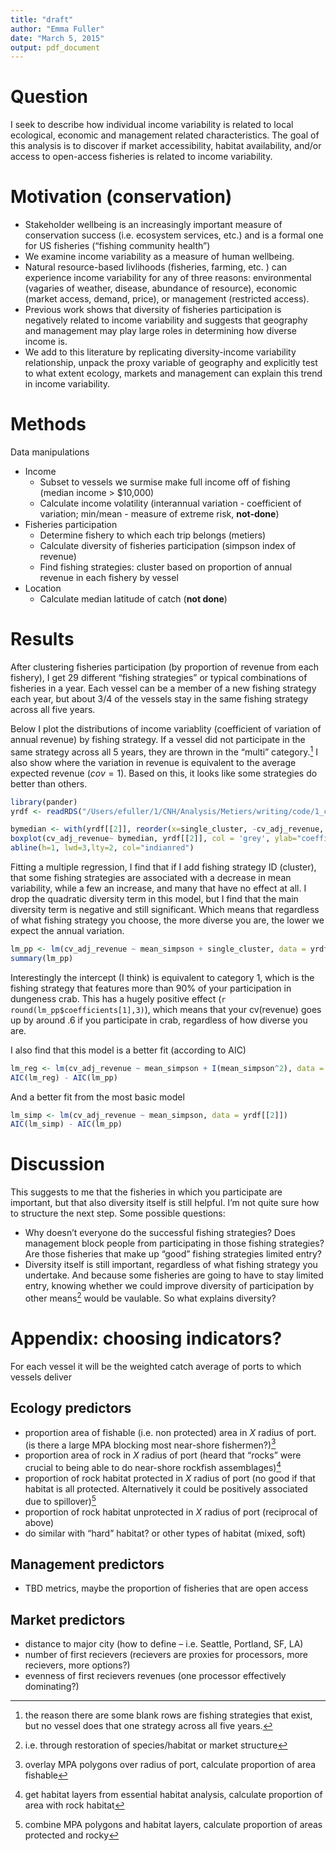 ```yaml
---
title: "draft"
author: "Emma Fuller"
date: "March 5, 2015"
output: pdf_document
---
```


# Question

I seek to describe how individual income variability is related to local ecological, economic and management related characteristics. The goal of this analysis is to discover if market accessibility, habitat availability, and/or access to open-access fisheries is related to income variability. 

# Motivation (conservation)

+ Stakeholder wellbeing is an increasingly important measure of conservation success (i.e. ecosystem services, etc.) and is a formal one for US fisheries ("fishing community health")
+ We examine income variability as a measure of human wellbeing. 
+ Natural resource-based livlihoods (fisheries, farming, etc.
) can experience income variability for any of three reasons: environmental (vagaries of weather, disease, abundance of resource), economic (market access, demand, price), or management (restricted access).
+ Previous work shows that diversity of fisheries participation is negatively related to income variability and suggests that geography and management may play large roles in determining how diverse income is. 
+ We add to this literature by replicating diversity-income variability relationship, unpack the proxy variable of geography and explicitly test to what extent ecology, markets and management can explain this trend in income variability. 

# Methods
Data manipulations

+ Income
    + Subset to vessels we surmise make full income off of fishing (median income > $10,000)
    + Calculate income volatility (interannual variation - coefficient of variation; min/mean - measure of extreme risk, **not-done**)
+ Fisheries participation
    + Determine fishery to which each trip belongs (metiers)
    + Calculate diversity of fisheries participation (simpson index of revenue)
    + Find fishing strategies: cluster based on proportion of annual revenue in each fishery by vessel
+ Location
    + Calculate median latitude of catch (**not done**)

# Results
After clustering fisheries participation (by proportion of revenue from each fishery), I get 29 different "fishing strategies" or typical combinations of fisheries in a year. Each vessel can be a member of a new fishing strategy each year, but about 3/4 of the vessels stay in the same fishing strategy across all five years. 

Below I plot the distributions of income variablity (coefficient of variation of annual revenue) by fishing strategy. If a vessel did not participate in the same strategy across all 5 years, they are thrown in the "multi" category.[^6] I also show where the variation in revenue is equivalent to the average expected revenue ($cov = 1$). Based on this, it looks like some strategies do better than others. 

[^6]: the reason there are some blank rows are fishing strategies that exist, but no vessel does that one strategy across all five years.  

```r
library(pander)
yrdf <- readRDS("/Users/efuller/1/CNH/Analysis/Metiers/writing/code/1_cleaningData/yrdf.RDS")

bymedian <- with(yrdf[[2]], reorder(x=single_cluster, -cv_adj_revenue, median))
boxplot(cv_adj_revenue~ bymedian, yrdf[[2]], col = 'grey', ylab="coefficient of variation (annual income)", xlab="fishing strategy")
abline(h=1, lwd=3,lty=2, col="indianred")
```

Fitting a multiple regression, I find that if I add fishing strategy ID (cluster), that some fishing strategies are associated with a decrease in mean variability, while a few an increase, and many that have no effect at all. I drop the quadratic diversity term in this model, but I find that the main diversity term is negative and still significant. Which means that regardless of what fishing strategy you choose, the more diverse you are, the lower we expect the annual variation.

```r
lm_pp <- lm(cv_adj_revenue ~ mean_simpson + single_cluster, data = yrdf[[2]])
summary(lm_pp)
```

Interestingly the intercept (I think) is equivalent to category 1, which is the fishing strategy that features more than 90% of your participation in dungeness crab. This has a hugely positive effect (`r round(lm_pp$coefficients[1],3)`), which means that your cv(revenue) goes up by around .6 if you participate in crab, regardless of how diverse you are. 

I also find that this model is a better fit (according to AIC)

```r
lm_reg <- lm(cv_adj_revenue ~ mean_simpson + I(mean_simpson^2), data = yrdf[[2]])
AIC(lm_reg) - AIC(lm_pp)
```

And a better fit from the most basic model
```r
lm_simp <- lm(cv_adj_revenue ~ mean_simpson, data = yrdf[[2]])
AIC(lm_simp) - AIC(lm_pp)
```

# Discussion
This suggests to me that the fisheries in which you participate are important, but that also diversity itself is still helpful. I'm not quite sure how to structure the next step. Some possible questions:

+ Why doesn't everyone do the successful fishing strategies? Does management block people from participating in those fishing strategies? Are those fisheries that make up "good" fishing strategies limited entry?
+ Diversity itself is still important, regardless of what fishing strategy you undertake. And because some fisheries are going to have to stay limited entry, knowing whether we could improve diversity of participation by other means[^7] would be vaulable. So what explains diversity?

[^7]: i.e. through restoration of species/habitat or market structure

# Appendix: choosing indicators?


For each vessel it will be the weighted catch average of ports to which vessels deliver
 
## Ecology predictors 
 
+ proportion area of fishable (i.e. non protected) area in $X$ radius of port. (is there a large MPA blocking most near-shore fishermen?)[^1]
+ proportion area of rock in $X$ radius of port (heard that "rocks" were crucial to being able to do near-shore rockfish assemblages)[^2]
+ proportion of rock habitat protected in $X$ radius of port (no good if that habitat is all protected. Alternatively it could be positively associated due to spillover)[^3]
+ proportion of rock habitat unprotected in $X$ radius of port (reciprocal of above)
+ do similar with "hard" habitat? or other types of habitat (mixed, soft)

[^1]: overlay MPA polygons over radius of port, calculate proportion of area fishable
[^2]: get habitat layers from essential habitat analysis, calculate proportion of area with rock habitat
[^3]: combine MPA polygons and habitat layers, calculate proportion of areas protected and rocky


## Management predictors

+ TBD metrics, maybe the proportion of fisheries that are open access

## Market predictors

+ distance to major city (how to define -- i.e. Seattle, Portland, SF, LA)
+ number of first recievers (recievers are proxies for processors, more recievers, more options?)
+ evenness of first recievers revenues (one processor effectively dominating?)